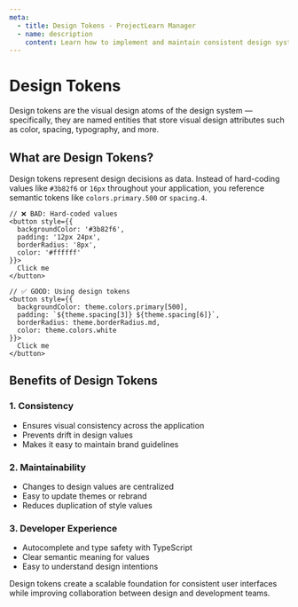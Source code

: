 ```yaml
---
meta:
  - title: Design Tokens - ProjectLearn Manager
  - name: description
    content: Learn how to implement and maintain consistent design systems using design tokens in React applications.
---
```


# Design Tokens

Design tokens are the visual design atoms of the design system — specifically, they are named entities that store visual design attributes such as color, spacing, typography, and more.

## What are Design Tokens?

Design tokens represent design decisions as data. Instead of hard-coding values like `#3b82f6` or `16px` throughout your application, you reference semantic tokens like `colors.primary.500` or `spacing.4`.

```tsx
// ❌ BAD: Hard-coded values
<button style={{
  backgroundColor: '#3b82f6',
  padding: '12px 24px',
  borderRadius: '8px',
  color: '#ffffff'
}}>
  Click me
</button>

// ✅ GOOD: Using design tokens
<button style={{
  backgroundColor: theme.colors.primary[500],
  padding: `${theme.spacing[3]} ${theme.spacing[6]}`,
  borderRadius: theme.borderRadius.md,
  color: theme.colors.white
}}>
  Click me
</button>
```

## Benefits of Design Tokens

### 1. **Consistency**
- Ensures visual consistency across the application
- Prevents drift in design values
- Makes it easy to maintain brand guidelines

### 2. **Maintainability**
- Changes to design values are centralized
- Easy to update themes or rebrand
- Reduces duplication of style values

### 3. **Developer Experience**
- Autocomplete and type safety with TypeScript
- Clear semantic meaning for values
- Easy to understand design intentions

Design tokens create a scalable foundation for consistent user interfaces while improving collaboration between design and development teams. 